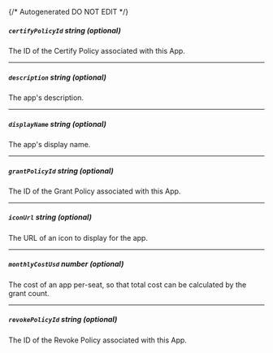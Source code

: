 {/* Autogenerated DO NOT EDIT  */}
##### `certifyPolicyId` _string (optional)_
The ID of the Certify Policy associated with this App.

---
##### `description` _string (optional)_
The app's description.

---
##### `displayName` _string (optional)_
The app's display name.

---
##### `grantPolicyId` _string (optional)_
The ID of the Grant Policy associated with this App.

---
##### `iconUrl` _string (optional)_
The URL of an icon to display for the app.

---
##### `monthlyCostUsd` _number (optional)_
The cost of an app per\-seat, so that total cost can be calculated by the grant count.

---
##### `revokePolicyId` _string (optional)_
The ID of the Revoke Policy associated with this App.


